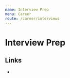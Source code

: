 ```yaml
---
name: Interview Prep
menu: Career
route: /career/interviews
---
```



# Interview Prep

## Links

- <ExternalLink
    href="https://www.interviewbit.com/practice/"
    text="interviewbit.com"
  />
